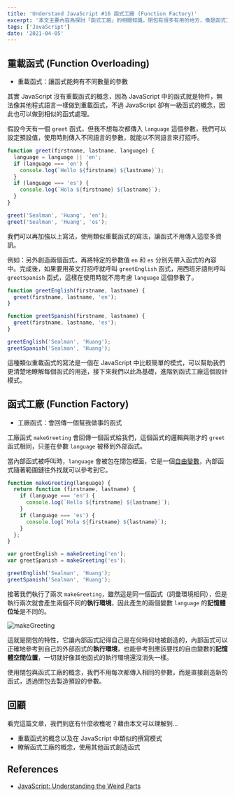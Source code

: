 ```yaml
---
title: 'Understand JavaScript #16 函式工廠 (Function Factory)'
excerpt: '本文主要內容為探討「函式工廠」的相關知識。閉包有很多有用的地方，像是函式工廠就是用閉包建立的模式，文章內容也會包含重載函式、一級函式、執行環境等概念。'
tags: ['JavaScript']
date: '2021-04-05'
---
```


## 重載函式 (Function Overloading)

- 重載函式：讓函式能夠有不同數量的參數

其實 JavaScript 沒有重載函式的概念，因為 JavaScript 中的函式就是物件，無法像其他程式語言一樣做到重載函式，不過 JavaScript 卻有一級函式的概念，因此也可以做到相似的函式處理。

假設今天有一個 `greet` 函式，但我不想每次都傳入 `language` 這個參數，我們可以設定預設值，使用時則傳入不同語言的參數，就能以不同語言來打招呼。

```javascript
function greet(firstname, lastname, language) {
  language = language || 'en';
  if (language === 'en') {
    console.log(`Hello ${firstname} ${lastname}`);
  }
  if (language === 'es') {
    console.log(`Hola ${firstname} ${lastname}`);
  }
}

greet('Sealman', 'Huang', 'en');
greet('Sealman', 'Huang', 'es');
```

我們可以再加強以上寫法，使用類似重載函式的寫法，讓函式不用傳入這麼多資訊。

例如：另外創造兩個函式，再將特定的參數值 `en` 和 `es` 分別先帶入函式的內容中。完成後，如果要用英文打招呼就呼叫 `greetEnglish` 函式，用西班牙語則呼叫 `greetSpanish` 函式，這樣在使用時就不用考慮 `language` 這個參數了。

```javascript
function greetEnglish(firstname, lastname) {
  greet(firstname, lastname, 'en');
}

function greetSpanish(firstname, lastname) {
  greet(firstname, lastname, 'es');
}

greetEnglish('Sealman', 'Huang');
greetSpanish('Sealman', 'Huang');
```

這種類似重載函式的寫法是一個在 JavaScript 中比較簡單的模式，可以幫助我們更清楚地瞭解每個函式的用途，接下來我們以此為基礎，進階到函式工廠這個設計模式。

## 函式工廠 (Function Factory)

- 工廠函式：會回傳一個幫我做事的函式

工廠函式 `makeGreeting` 會回傳一個函式給我們，這個函式的邏輯與剛才的 `greet` 函式相同，只差在參數 `language` 被移到外部函式。

當內部函式被呼叫時，`language` 會被包在閉包裡面，它是一個[自由變數](https://docs.sealman.tw/functions-extras/closure#%E9%96%89%E5%8C%85%E8%88%87%E8%87%AA%E7%94%B1%E8%AE%8A%E6%95%B8)，內部函式隨著範圍鏈往外找就可以參考到它。

```javascript
function makeGreeting(language) {
  return function (firstname, lastname) {
    if (language === 'en') {
      console.log(`Hello ${firstname} ${lastname}`);
    }
    if (language === 'es') {
      console.log(`Hola ${firstname} ${lastname}`);
    }
  };
}

var greetEnglish = makeGreeting('en');
var greetSpanish = makeGreeting('es');

greetEnglish('Sealman', 'Huang');
greetSpanish('Sealman', 'Huang');
```

接著我們執行了兩次 `makeGreeting`，雖然這是同一個函式（詞彙環境相同），但是執行兩次就會產生兩個不同的**執行環境**，因此產生的兩個變數 `language` 的**記憶體位址**是不同的。

![makeGreeting](https://i.imgur.com/gTmXsPS.png)

這就是閉包的特性，它讓內部函式記得自己是在何時何地被創造的，內部函式可以正確地參考到自己的外部函式的**執行環境**，也能參考到應該要找的自由變數的**記憶體空間位置**，一切就好像其他函式的執行環境還沒消失一樣。

使用閉包與函式工廠的概念，我們不用每次都傳入相同的參數，而是直接創造新的函式，透過閉包去製造預設的參數。

## 回顧

看完這篇文章，我們到底有什麼收穫呢？藉由本文可以理解到…

- 重載函式的概念以及在 JavaScript 中類似的撰寫模式
- 瞭解函式工廠的概念，使用其他函式創造函式

## References

- [JavaScript: Understanding the Weird Parts](https://www.udemy.com/course/understand-javascript/)
